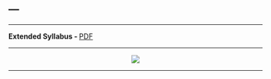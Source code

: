 ---
---

***

**Extended Syllabus - ** [PDF](https://web.itu.edu.tr/~tokerem/Software_Tools_Syllabus.pdf)

***

<center>

![](Software_Tools_for_Earth_and_Environmental_Science_Syllabus.png)

<center>

***